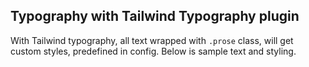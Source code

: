 
<Meta title="Typography/Tailwind plugin" />


## Typography with Tailwind Typography plugin

With Tailwind typography, all text wrapped with `.prose` class, will get custom styles, predefined in config. Below is sample text and styling.


<Canvas>
  <div className="px-4 mx-auto my-8 prose text-justify">
    <MDXProvider>
      <MarkdownSample/>
    </MDXProvider>
  </div>
</Canvas>

